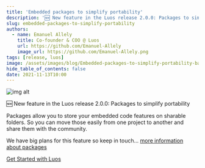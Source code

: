 ```yaml
---
title: 'Embedded packages to simplify portability'
description: '🆕 New feature in the Luos release 2.0.0: Packages to simplify portability'
slug: embedded-packages-to-simplify-portability
authors:
  - name: Emanuel Allely
    title: Co-founder & COO @ Luos
    url: https://github.com/Emanuel-Allely
    image_url: https://github.com/Emanuel-Allely.png
tags: [release, luos]
image: /assets/images/blog/Embedded-packages-to-simplify-portability-banner-luos.png
hide_table_of_contents: false
date: 2021-11-13T10:00
---
```


![img alt](/assets/images/blog/embedded-packages-luos.png)

🆕 New feature in the Luos release 2.0.0: Packages to simplify portability

<!--truncate-->

Packages allow you to store your embedded code features on sharable folders. So you can move those easily from one project to another and share them with the community.

We have big plans for this feature so keep in touch... [more information about packages](/documentation/luos-technology/packages)

[Get Started with Luos](/tutorials/get-started)
